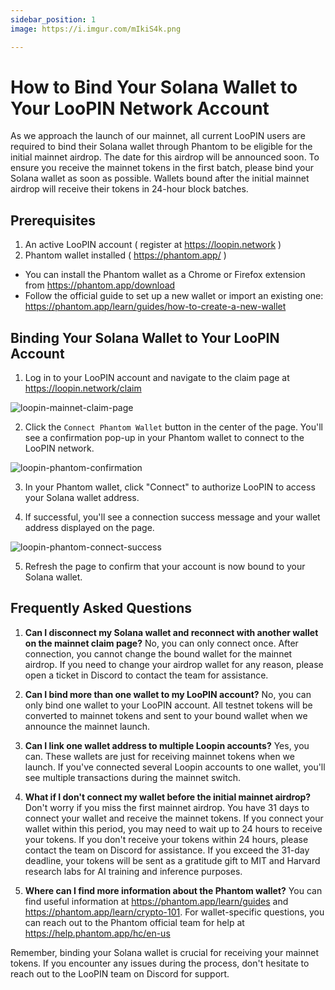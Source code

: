 ```yaml
---
sidebar_position: 1
image: https://i.imgur.com/mIkiS4k.png

---
```


# How to Bind Your Solana Wallet to Your LooPIN Network Account

As we approach the launch of our mainnet, all current LooPIN users are required to bind their Solana wallet through Phantom to be eligible for the initial mainnet airdrop. The date for this airdrop will be announced soon. To ensure you receive the mainnet tokens in the first batch, please bind your Solana wallet as soon as possible. Wallets bound after the initial mainnet airdrop will receive their tokens in 24-hour block batches.

## Prerequisites

1. An active LooPIN account ( register at https://loopin.network )
2. Phantom wallet installed ( https://phantom.app/ )
- You can install the Phantom wallet as a Chrome or Firefox extension from https://phantom.app/download
- Follow the official guide to set up a new wallet or import an existing one: https://phantom.app/learn/guides/how-to-create-a-new-wallet

## Binding Your Solana Wallet to Your LooPIN Account

1. Log in to your LooPIN account and navigate to the claim page at https://loopin.network/claim

![loopin-mainnet-claim-page](./claim/loopin-mainnet-claim-page.png)

2. Click the `Connect Phantom Wallet` button in the center of the page. You'll see a confirmation pop-up in your Phantom wallet to connect to the LooPIN network.

![loopin-phantom-confirmation](./claim/loopin-phantom-confirmation.png)

3. In your Phantom wallet, click "Connect" to authorize LooPIN to access your Solana wallet address.

4. If successful, you'll see a connection success message and your wallet address displayed on the page.

![loopin-phantom-connect-success](./claim/loopin-phantom-connect-success.png)

5. Refresh the page to confirm that your account is now bound to your Solana wallet.

## Frequently Asked Questions

1. **Can I disconnect my Solana wallet and reconnect with another wallet on the mainnet claim page?**
No, you can only connect once. After connection, you cannot change the bound wallet for the mainnet airdrop. If you need to change your airdrop wallet for any reason, please open a ticket in Discord to contact the team for assistance.

2. **Can I bind more than one wallet to my LooPIN account?**
No, you can only bind one wallet to your LooPIN account. All testnet tokens will be converted to mainnet tokens and sent to your bound wallet when we announce the mainnet launch.

3. **Can I link one wallet address to multiple Loopin accounts?**
Yes, you can. These wallets are just for receiving mainnet tokens when we launch. If you've connected several Loopin accounts to one wallet, you'll see multiple transactions during the mainnet switch.

4. **What if I don't connect my wallet before the initial mainnet airdrop?**
Don't worry if you miss the first mainnet airdrop. You have 31 days to connect your wallet and receive the mainnet tokens. If you connect your wallet within this period, you may need to wait up to 24 hours to receive your tokens. If you don't receive your tokens within 24 hours, please contact the team on Discord for assistance. If you exceed the 31-day deadline, your tokens will be sent as a gratitude gift to MIT and Harvard research labs for AI training and inference purposes.

5. **Where can I find more information about the Phantom wallet?**
You can find useful information at https://phantom.app/learn/guides and https://phantom.app/learn/crypto-101. For wallet-specific questions, you can reach out to the Phantom official team for help at https://help.phantom.app/hc/en-us

Remember, binding your Solana wallet is crucial for receiving your mainnet tokens. If you encounter any issues during the process, don't hesitate to reach out to the LooPIN team on Discord for support.